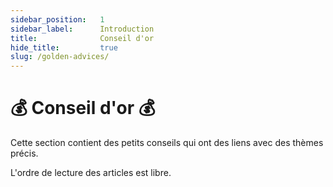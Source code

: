 ---
sidebar_position:	1
sidebar_label:		Introduction
title:				Conseil d'or
hide_title:			true
slug: /golden-advices/
---

# 💰 Conseil d'or 💰

Cette section contient des petits conseils qui ont des liens avec des thèmes précis.

L'ordre de lecture des articles est libre.